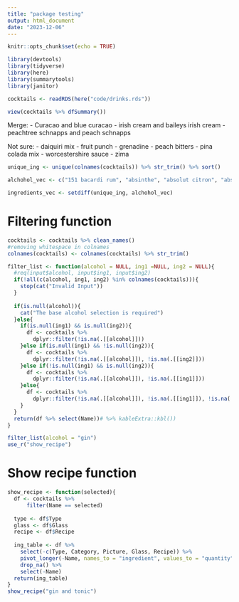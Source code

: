 ```yaml
---
title: "package testing"
output: html_document
date: "2023-12-06"
---
```


```r
knitr::opts_chunk$set(echo = TRUE)
```

```r
library(devtools)
library(tidyverse)
library(here)
library(summarytools)
library(janitor)
```

```r
cocktails <- readRDS(here("code/drinks.rds"))
```

```r
view(cocktails %>% dfSummary())
```

Merge:
- Curacao and blue curacao
- irish cream and baileys irish cream
- peachtree schnapps and peach schnapps

Not sure:
- daiquiri mix
- fruit punch
- grenadine
- peach bitters
- pina colada mix
- worcestershire sauce
- zima
```r
unique_ing <- unique(colnames(cocktails)) %>% str_trim() %>% sort()

alchohol_vec <- c("151 bacardi rum", "absinthe", "absolut citron", "absolut kurant", "absolut peppar", "absolut vodka", "advocaat", "ale", "amaretto", "anisette", "aperol", "apfelkorn", "apple brandy", "apple cider", "apple schnapps", "applejack", "apricot brandy", "aquavit", "añejo rum", "bacardi limon", "baileys irish cream", "banana liqueur", "beer", "benedictine", "black sambuca", "blackberry brandy", "blended whiskey", "blue curacao", "blueberry schnapps", "bourbon", "brandy", "butterscotch schnapps", "cachaca", "campari", "chambord raspberry liqueur", "champagne", "cherry brandy", "cherry heering", "cherry liqueur","chocolate liqueur", "cider", "coconut liqueur", "coconut rum", "coffee brandy", "coffee liqueur", "cognac", "cointreau", "corona", "cranberry vodka", "cream of coconut", "creme de banane", "creme de cacao", "creme de cassis", "creme de mure", "crown royal", "curacao", "dark creme de cacao", "dark rum","drambuie", "dry vermouth", "dubonnet rouge", "erin cream", "everclear", "firewater", "frangelico", "galliano", "gin", "godiva liqueur", "gold tequila", "goldschlager", "grain alcohol", "grand marnier", "green chartreuse", "green creme de menthe", "guinness stout", "hot damn", "irish cream", "irish whiskey", "jack daniels", "jim beam", "johnnie walker", "jägermeister", "kahlua", "kirschwasser", "kiwi liqueur", "lager", "lemon vodka", "light rum", "lillet blanc", "lime vodka", "malibu rum", "maraschino liqueur", "melon liqueur", "midori melon liqueur", "orange curacao", "ouzo", "peach brandy", "peach schnapps", "peach vodka", "peppermint schnapps", "peychaud bitters", "pisang ambon", "pisco", "port", "prosecco", "raspberry liqueur", "raspberry vodka", "red wine", "ricard", "rum", "rumple minze", "rye whiskey", "sambuca", "scotch", "sherry", "sloe gin", "southern comfort", "spiced rum", "st. germain", "strawberry liqueur", "strawberry schnapps", "sweet vermouth", "tennessee whiskey", "tequila", "tia maria", "triple sec", "vanilla vodka", "vermouth", "vodka", "whiskey", "white creme de menthe", "white rum", "wild turkey", "wine", "yellow chartreuse", "yukon jack")

ingredients_vec <- setdiff(unique_ing, alchohol_vec)
```

# Filtering function
```r
cocktails <- cocktails %>% clean_names()
#removing whitespace in colnames
colnames(cocktails) <- colnames(cocktails) %>% str_trim()

filter_list <- function(alcohol = NULL, ing1 =NULL, ing2 = NULL){
  #req(input$alcohol, input$ing1, input$ing2)
  if(!all(c(alcohol, ing1, ing2) %in% colnames(cocktails))){
    stop(cat("Invalid Input"))
  }
  
  if(is.null(alcohol)){
    cat("The base alcohol selection is required")
  }else{
    if(is.null(ing1) && is.null(ing2)){
      df <- cocktails %>%
        dplyr::filter(!is.na(.[[alcohol]]))
    }else if(is.null(ing1) && !is.null(ing2)){
      df <- cocktails %>%
        dplyr::filter(!is.na(.[[alcohol]]), !is.na(.[[ing2]]))
    }else if(!is.null(ing1) && is.null(ing2)){
      df <- cocktails %>%
        dplyr::filter(!is.na(.[[alcohol]]), !is.na(.[[ing1]]))
    }else{
      df <- cocktails %>%
        dplyr::filter(!is.na(.[[alcohol]]), !is.na(.[[ing1]]), !is.na(.[[ing2]]))
    }
  }
  return(df %>% select(Name))# %>% kableExtra::kbl())
}

filter_list(alcohol = "gin")
use_r("show_recipe")
```

# Show recipe function
```r
show_recipe <- function(selected){
  df <- cocktails %>% 
      filter(Name == selected)
  
  type <- df$Type
  glass <- df$Glass
  recipe <- df$Recipe
  
  ing_table <- df %>% 
    select(-c(Type, Category, Picture, Glass, Recipe)) %>% 
    pivot_longer(-Name, names_to = "ingredient", values_to = "quantity") %>%
    drop_na() %>%
    select(-Name)
  return(ing_table)
}
show_recipe("gin and tonic")
```
